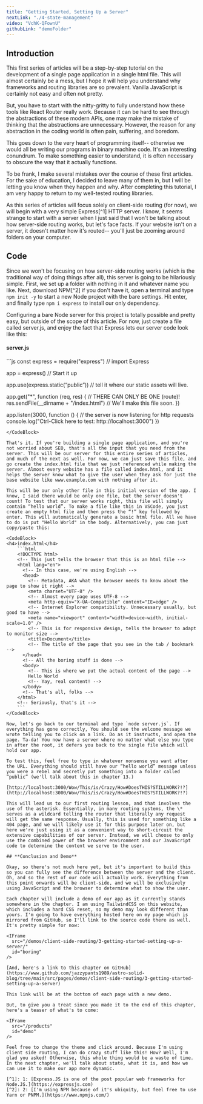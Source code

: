 ```yaml
---
title: "Getting Started, Setting Up a Server"
nextLink: "./4-state-management"
video: "VchK-QFownU"
githubLink: "demoFolder"
---
```



## **Introduction**

This first series of articles will be a step-by-step tutorial on the development of a single page application in a single html file. This will almost certainly be a mess, but I hope it will help you understand why frameworks and routing libraries are so prevalent. Vanilla JavaScript is certainly not easy and often not pretty.

But, you have to start with the nitty-gritty to fully understand how these tools like React Router really work. Because it can be hard to see through the abstractions of these modern APIs, one may make the mistake of thinking that the abstractions are unnecessary. However, the reason for any abstraction in the coding world is often pain, suffering, and boredom.

This goes down to the very heart of programming itself-- otherwise we would all be writing our programs in binary machine code. It's an interesting conundrum. To make something easier to understand, it is often necessary to obscure the way that it actually functions.

To be frank, I make several mistakes over the course of these first articles. For the sake of education, I decided to leave many of them in, but I will be letting you know when they happen and why. After completing this tutorial, I am very happy to return to my well-tested routing libraries.

As this series of articles will focus solely on client-side routing (for now), we will begin with a very simple Express[^1] HTTP server. I know, it seems strange to start with a server when I just said that I won't be talking about how server-side routing works, but let's face facts. If your website isn't on a server, it doesn't matter how it's routed-- you'll just be zooming around folders on your computer.

## **Code**

Since we won't be focusing on how server-side routing works (which is the traditional way of doing things after all), this server is going to be hilariously simple. First, we set up a folder with nothing in it and whatever name you like. Next, download NPM[^2] if you don't have it, open a terminal and type `npm init -y` to start a new Node project with the bare settings. Hit enter, and finally type `npm i express` to install our only dependency.

Configuring a bare Node server for this project is totally possible and pretty easy, but outside of the scope of this article. For now, just create a file called server.js, and enjoy the fact that Express lets our server code look like this:

<CodeBlock>
<h4>server.js</h4>
```js
const express = require("express")
// import Express

app = express()
// Start it up

app.use(express.static(“public”))
// tell it where our static assets will live.

app.get("*", function (req, res) {
  // THERE CAN ONLY BE ONE (route)!
res.sendFile(__dirname + "/index.html")
// We'll make this file soon.
})

app.listen(3000, function () {
  // the server is now listening for http requests
console.log("Ctrl-Click here to test: http://localhost:3000")
})

```
</CodeBlock>

That's it. If you're building a single page application, and you're not worried about SEO, that's all the input that you need from the server. This will be our server for this entire series of articles, and much of the next as well. For now, we can just save this file, and go create the index.html file that we just referenced while making the server. Almost every website has a file called index.html, and it helps the server know what to give the user when they ask for just the base website like www.example.com with nothing after it.

This will be our only other file in this initial version of the app. I know, I said there would be only one file, but the server doesn't count! To test that our server works right, this file will simply contain “hello world”. To make a file like this in VSCode, you just create an empty html file and then press the “!” key followed by enter. This will automatically generate a basic html file. All we have to do is put "Hello World" in the body. Alternatively, you can just copy/paste this:

<CodeBlock>
<h4>index.html</h4>
    ```html
    <!DOCTYPE html> 
    <!-- This just tells the browser that this is an html file -->
    <html lang="en"> 
      <!-- In this case, we're using English -->
      <head> 
        <!-- Metadata, AKA what the browser needs to know about the page to show it right -->
        <meta charset="UTF-8" /> 
        <!-- Almost every page uses UTF-8 -->
        <meta http-equiv="X-UA-Compatible" content="IE=edge" /> 
        <!-- Internet Explorer compatibility. Unnecessary usually, but good to have -->
        <meta name="viewport" content="width=device-width, initial-scale=1.0" /> 
        <!-- This is for responsive design, tells the browser to adapt to monitor size -->
        <title>Document</title> 
        <!-- The title of the page that you see in the tab / bookmark -->
      </head> 
      <!-- All the boring stuff is done -->
      <body> 
        <!-- This is where we put the actual content of the page -->
        Hello World 
        <!-- Yay, real content! -->
      </body> 
      <!-- That's all, folks -->
    </html> 
    <!-- Seriously, that's it -->
    ```
</CodeBlock>

Now, let's go back to our terminal and type `node server.js`. If everything has gone correctly, You should see the welcome message we wrote telling you to click on a link. Do as it instructs, and open the page. Ta-da! You now have a server where no matter what else you type in after the root, it defers you back to the single file which will hold our app.

To test this, feel free to type in whatever nonsense you want after the URL. Everything should still have our “hello world” message unless you were a rebel and secretly put something into a folder called “public” (we'll talk about this in chapter 13.)

[http://localhost:3000/Wow/This/is/Crazy/How#DoesTHIS?STILLWORK?!?](http://localhost:3000/Wow/This/is/Crazy/How#DoesTHIS?STILLWORK?!?)

This will lead us to our first routing lesson, and that involves the use of the asterisk. Essentially, in many routing systems, the \* serves as a wildcard telling the router that literally any request will get the same response. Usually, this is used for something like a 404 page, and we will likely use it for this purpose later on, but here we're just using it as a convenient way to short-circuit the extensive capabilities of our server. Instead, we will choose to only use the combined power of the browser environment and our JavaScript code to determine the content we serve to the user.

## **Conclusion and Demo**

Okay, so there's not much here yet, but it's important to build this so you can fully see the difference between the server and the client. Oh, and so the rest of our code will actually work. Everything from this point onwards will be client-side, and we will be exclusively using JavaScript and the browser to determine what to show the user.

Each chapter will include a demo of our app as it currently stands somewhere in the chapter. I am using TailwindCSS on this website, which includes a hard CSS reset, so my demo may look different than yours. I'm going to have everything hosted here on my page which is mirrored from GitHub, so I'll link to the source code there as well. It's pretty simple for now:

<IFrame
  src="/demos/client-side-routing/3-getting-started-setting-up-a-server/"
  id="boring"
/>

[And, here's a link to this chapter on GitHub](https://www.github.com/jazzypants1989/astro-solid-blog/tree/main/src/pages/demos/client-side-routing/3-getting-started-setting-up-a-server)

This link will be at the bottom of each page with a new demo.

But, to give you a treat since you made it to the end of this chapter, here's a teaser of what's to come:

<IFrame
  src="/products"
  id="demo"
/>

Feel free to change the theme and click around. Because I'm using client side routing, I can do crazy stuff like this! How? Well, I'm glad you asked! Otherwise, this whole thing would be a waste of time. In the next chapter, we'll talk about state, what it is, and how we can use it to make our app more dynamic.

[^1]: 1: [Express.JS is one of the post popular web frameworks for Node.JS.](https://expressjs.com)
[^2]: 2: [I'm using NPM because of it's ubiquity, but feel free to use Yarn or PNPM.](https://www.npmjs.com/)
